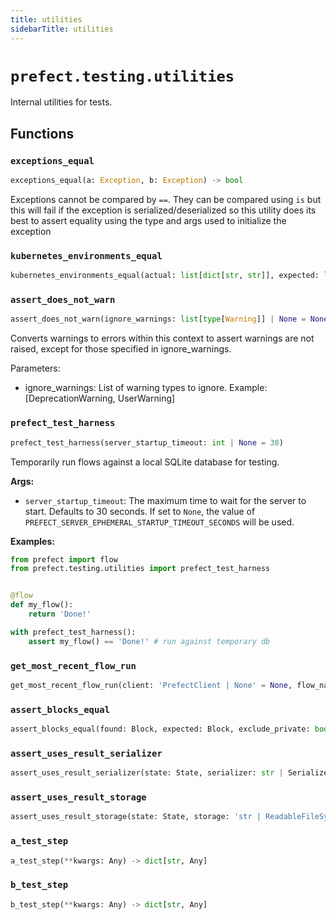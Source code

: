 ```yaml
---
title: utilities
sidebarTitle: utilities
---
```


# `prefect.testing.utilities`



Internal utilities for tests.


## Functions

### `exceptions_equal` <sup><a href="https://github.com/prefecthq/prefect/blob/main/src/prefect/testing/utilities.py#L40" target="_blank"><Icon icon="github" style="width: 14px; height: 14px;" /></a></sup>

```python
exceptions_equal(a: Exception, b: Exception) -> bool
```


Exceptions cannot be compared by `==`. They can be compared using `is` but this
will fail if the exception is serialized/deserialized so this utility does its
best to assert equality using the type and args used to initialize the exception


### `kubernetes_environments_equal` <sup><a href="https://github.com/prefecthq/prefect/blob/main/src/prefect/testing/utilities.py#L60" target="_blank"><Icon icon="github" style="width: 14px; height: 14px;" /></a></sup>

```python
kubernetes_environments_equal(actual: list[dict[str, str]], expected: list[dict[str, str]] | dict[str, str]) -> bool
```

### `assert_does_not_warn` <sup><a href="https://github.com/prefecthq/prefect/blob/main/src/prefect/testing/utilities.py#L97" target="_blank"><Icon icon="github" style="width: 14px; height: 14px;" /></a></sup>

```python
assert_does_not_warn(ignore_warnings: list[type[Warning]] | None = None) -> Generator[None, None, None]
```


Converts warnings to errors within this context to assert warnings are not raised,
except for those specified in ignore_warnings.

Parameters:
- ignore_warnings: List of warning types to ignore. Example: [DeprecationWarning, UserWarning]


### `prefect_test_harness` <sup><a href="https://github.com/prefecthq/prefect/blob/main/src/prefect/testing/utilities.py#L120" target="_blank"><Icon icon="github" style="width: 14px; height: 14px;" /></a></sup>

```python
prefect_test_harness(server_startup_timeout: int | None = 30)
```


Temporarily run flows against a local SQLite database for testing.

**Args:**
- `server_startup_timeout`: The maximum time to wait for the server to start.
Defaults to 30 seconds. If set to `None`, the value of
`PREFECT_SERVER_EPHEMERAL_STARTUP_TIMEOUT_SECONDS` will be used.

**Examples:**

```python
from prefect import flow
from prefect.testing.utilities import prefect_test_harness


@flow
def my_flow():
    return 'Done!'

with prefect_test_harness():
    assert my_flow() == 'Done!' # run against temporary db
```


### `get_most_recent_flow_run` <sup><a href="https://github.com/prefecthq/prefect/blob/main/src/prefect/testing/utilities.py#L187" target="_blank"><Icon icon="github" style="width: 14px; height: 14px;" /></a></sup>

```python
get_most_recent_flow_run(client: 'PrefectClient | None' = None, flow_name: str | None = None) -> 'FlowRun'
```

### `assert_blocks_equal` <sup><a href="https://github.com/prefecthq/prefect/blob/main/src/prefect/testing/utilities.py#L204" target="_blank"><Icon icon="github" style="width: 14px; height: 14px;" /></a></sup>

```python
assert_blocks_equal(found: Block, expected: Block, exclude_private: bool = True, **kwargs: Any) -> None
```

### `assert_uses_result_serializer` <sup><a href="https://github.com/prefecthq/prefect/blob/main/src/prefect/testing/utilities.py#L221" target="_blank"><Icon icon="github" style="width: 14px; height: 14px;" /></a></sup>

```python
assert_uses_result_serializer(state: State, serializer: str | Serializer, client: 'PrefectClient') -> None
```

### `assert_uses_result_storage` <sup><a href="https://github.com/prefecthq/prefect/blob/main/src/prefect/testing/utilities.py#L257" target="_blank"><Icon icon="github" style="width: 14px; height: 14px;" /></a></sup>

```python
assert_uses_result_storage(state: State, storage: 'str | ReadableFileSystem', client: 'PrefectClient') -> None
```

### `a_test_step` <sup><a href="https://github.com/prefecthq/prefect/blob/main/src/prefect/testing/utilities.py#L285" target="_blank"><Icon icon="github" style="width: 14px; height: 14px;" /></a></sup>

```python
a_test_step(**kwargs: Any) -> dict[str, Any]
```

### `b_test_step` <sup><a href="https://github.com/prefecthq/prefect/blob/main/src/prefect/testing/utilities.py#L296" target="_blank"><Icon icon="github" style="width: 14px; height: 14px;" /></a></sup>

```python
b_test_step(**kwargs: Any) -> dict[str, Any]
```
